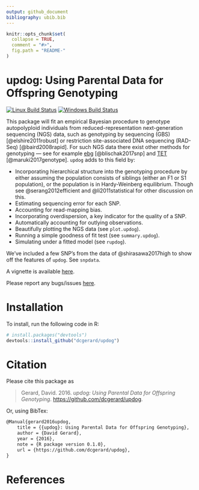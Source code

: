 ```yaml
---
output: github_document
bibliography: ubib.bib
---
```


<!-- README.md is generated from README.Rmd. Please edit that file -->

```r
knitr::opts_chunk$set(
  collapse = TRUE,
  comment = "#>",
  fig.path = "README-"
)
```

# updog: Using Parental Data for Offspring Genotyping
[![Linux Build Status](https://travis-ci.org/dcgerard/updog.svg?branch=master)](https://travis-ci.org/dcgerard/updog)
[![Windows Build Status](https://ci.appveyor.com/api/projects/status/github/dcgerard/updog?branch=master&svg=true)](https://ci.appveyor.com/project/dcgerard/updog)
<!-- [![Coverage Status](https://img.shields.io/codecov/c/github/dcgerard/updog/master.svg)](https://codecov.io/github/dcgerard/updog?branch=master) -->
<!-- [![License: GPL v3](https://img.shields.io/badge/License-GPL%20v3-blue.svg)](http://www.gnu.org/licenses/gpl-3.0) -->

This package will fit an empirical Bayesian procedure to genotype autopolyploid individuals from reduced-representation next-generation sequencing (NGS) data, such as genotyping by sequencing (GBS) [@elshire2011robust] or restriction site-associated DNA sequencing (RAD-Seq) [@baird2008rapid]. For such NGS data there exist other methods for genotyping --- see for example [ebg](https://github.com/pblischak/polyploid-genotyping) [@blischak2017snp] and [TET](http://www.g3journal.org/lookup/suppl/doi:10.1534/g3.117.039008/-/DC1) [@maruki2017genotype]. `updog` adds to this field by:

- Incorporating hierarchical structure into the genotyping procedure by either assuming the population consists of siblings (either an F1 or S1 population), or the population is in Hardy-Weinberg equilibrium. Though see @serang2012efficient and @li2011statistical for other discussion on this.
- Estimating sequencing error for each SNP.
- Accounting for read-mapping bias.
- Incorporating overdispersion, a key indicator for the quality of a SNP.
- Automatically accounting for outlying observations.
- Beautifully plotting the NGS data (see `plot.updog`).
- Running a simple goodness of fit test (see `summary.updog`).
- Simulating under a fitted model (see `rupdog`).

We've included a few SNP's from the data of @shirasawa2017high to show off the features of `updog`. See `snpdata`.

A vignette is available [here](https://dcgerard.github.io/updog/articles/smells_like_updog.html).

Please report any bugs/issues [here](https://github.com/dcgerard/updog/issues).

# Installation

To install, run the following code in R:
``` r
# install.packages("devtools")
devtools::install_github("dcgerard/updog")
```

# Citation
Please cite this package as

> Gerard, David. 2016. *updog: Using Parental Data for Offspring Genotyping*. [https://github.com/dcgerard/updog](https://github.com/dcgerard/updog).

Or, using BibTex:
``` tex
@Manual{gerard2016updog,
    title = {{updog}: Using Parental Data for Offspring Genotyping},
    author = {David Gerard},
    year = {2016},
    note = {R package version 0.1.0},
    url = {https://github.com/dcgerard/updog},
}
```

# References
